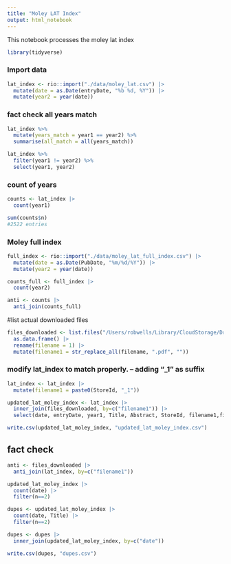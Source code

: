 ```yaml
---
title: "Moley LAT Index"
output: html_notebook
---
```

This notebook processes the moley lat index

```r
library(tidyverse)
```
### Import data
```r

lat_index <- rio::import("./data/moley_lat.csv") |> 
  mutate(date = as.Date(entryDate, "%b %d, %Y")) |> 
  mutate(year2 = year(date))

```


### fact check all years match
```r
lat_index %>%
  mutate(years_match = year1 == year2) %>%
  summarise(all_match = all(years_match))

lat_index %>%
  filter(year1 != year2) %>%
  select(year1, year2)
```

### count of years
```r
counts <- lat_index |> 
  count(year1) 

sum(counts$n)
#2522 entries
```

### Moley full index
```r
full_index <- rio::import("./data/moley_lat_full_index.csv") |> 
  mutate(date = as.Date(PubDate, "%m/%d/%Y")) |> 
  mutate(year2 = year(date))
```


```r

counts_full <- full_index |> 
  count(year2) 
```

```r
anti <- counts |> 
  anti_join(counts_full)


```

#list actual downloaded files
```r
files_downloaded <- list.files("/Users/robwells/Library/CloudStorage/Dropbox/Current_Projects/Moley project 2024/Moley_LAT_column", pattern="*.pdf") %>% 
  as.data.frame() |> 
  rename(filename = 1) |> 
  mutate(filename1 = str_replace_all(filename, ".pdf", ""))
```

### modify lat_index to match properly. -- adding "_1" as suffix
```r
lat_index <- lat_index |> 
  mutate(filename1 = paste0(StoreId, "_1"))

```

```r
updated_lat_moley_index <- lat_index |> 
  inner_join(files_downloaded, by=c("filename1")) |> 
  select(date, entryDate, year1, Title, Abstract, StoreId, filename1,filename)  

write.csv(updated_lat_moley_index, "updated_lat_moley_index.csv")
```

## fact check
```r
anti <- files_downloaded |> 
  anti_join(lat_index, by=c("filename1"))

```

```r

updated_lat_moley_index |> 
  count(date) |> 
  filter(n==2)
```
```r
dupes <- updated_lat_moley_index |> 
  count(date, Title) |> 
  filter(n==2)

dupes <- dupes |> 
  inner_join(updated_lat_moley_index, by=c("date"))

write.csv(dupes, "dupes.csv")
```


